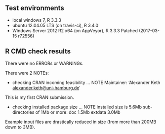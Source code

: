## Test environments
* local windows 7, R 3.3.3
* ubuntu 12.04.05 LTS (on travis-ci), R 3.4.0
* Windows Server 2012 R2 x64 (on AppVeyor), R 3.3.3 Patched (2017-03-15 r72556)

## R CMD check results
There were no ERRORs or WARNINGs. 


There were 2 NOTEs:

* checking CRAN incoming feasibility ... NOTE
  Maintainer: 'Alexander Keth <alexander.keth@uni-hamburg.de>'
  
This is my first CRAN submission.

* checking installed package size ... NOTE
  installed size is  5.6Mb
  sub-directories of 1Mb or more:
    doc       1.5Mb
    extdata   3.0Mb

Example input files are drastically reduced in size (from more than 200MB down to 3MB).

